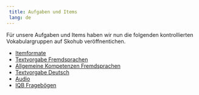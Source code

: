 ---
 title: Aufgaben und Items
 lang: de
---
Für unsere Aufgaben und Items haben wir nun die folgenden kontrollierten Vokabulargruppen auf Skohub veröffnentichen.

* [Itemformate](https://skohub.io/iqb-vocabs/v27/heads/master/index.de.html)
* [Textvorgabe Fremdsprachen](https://skohub.io/iqb-vocabs/v25/heads/master/index.de.html)
* [Allgemeine Kompetenzen Fremdsprachen](https://skohub.io/iqb-vocabs/v26/heads/master/index.de.html)
* [Textvorgabe Deutsch](https://skohub.io/iqb-vocabs/v28/heads/master/index.de.html)
* [Audio](https://skohub.io/iqb-vocabs/v24/heads/master/index.de.html)
* [IQB Fragebögen](https://skohub.io/iqb-vocabs/v37/heads/master/index.de.html)
